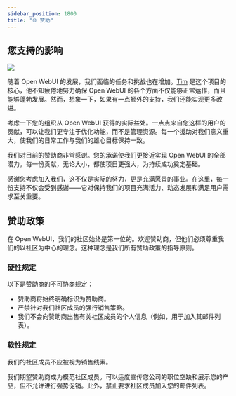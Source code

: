 ```yaml
---
sidebar_position: 1800
title: "🌐 赞助"
---
```


<TopBanners />

## 您支持的影响


[![](https://img.shields.io/static/v1?label=Sponsor&message=%E2%9D%A4&logo=GitHub&color=%23fe8e86)](https://github.com/sponsors/tjbck)

随着 Open WebUI 的发展，我们面临的任务和挑战也在增加。[Tim](/team) 是这个项目的核心，他不知疲倦地努力确保 Open WebUI 的各个方面不仅能够正常运作，而且能够蓬勃发展。然而，想象一下，如果有一点额外的支持，我们还能实现更多改进。

考虑一下您的组织从 Open WebUI 获得的实际益处。一点点来自您这样的用户的贡献，可以让我们更专注于优化功能，而不是管理资源。每一个援助对我们意义重大，使我们的日常工作与我们的雄心目标保持一致。

我们对目前的赞助商非常感谢。您的承诺使我们更接近实现 Open WebUI 的全部潜力。每一份贡献，无论大小，都使项目更强大，为持续成功奠定基础。

感谢您考虑加入我们，这不仅是实际的努力，更是充满愿景的事业。在这里，每一份支持不仅会受到感谢——它对保持我们的项目充满活力、动态发展和满足用户需求至关重要。




## 赞助政策

在 Open WebUI，我们的社区始终是第一位的。欢迎赞助商，但他们必须尊重我们的以社区为中心的理念。这种理念是我们所有赞助政策的指导原则。

### 硬性规定

以下是赞助商的不可协商规定：

- 赞助商将始终明确标识为赞助商。
- 严禁针对我们社区成员的强行销售策略。
- 我们不会向赞助商出售有关社区成员的个人信息（例如，用于加入其邮件列表）。

### 软性规定

我们的社区成员不应被视为销售线索。

我们期望赞助商成为模范社区成员。可以适度宣传您公司的职位空缺和展示您的产品，但不允许进行强势促销。此外，禁止要求社区成员加入您的邮件列表。
